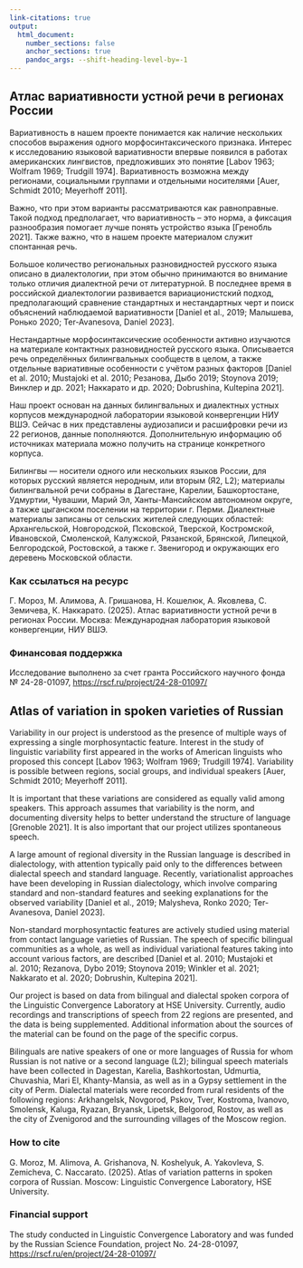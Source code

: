 ```yaml
---
link-citations: true
output:
  html_document:
    number_sections: false
    anchor_sections: true
    pandoc_args: --shift-heading-level-by=-1
---
```


::: {.content-visible when-profile="russian"} 
## Атлас вариативности устной речи в регионах России

Вариативность в нашем проекте понимается как наличие нескольких способов выражения одного морфосинтаксического признака. Интерес к исследованию языковой вариативности впервые появился в работах американских лингвистов, предложивших это понятие [Labov 1963; Wolfram 1969; Trudgill 1974]. Вариативность возможна между регионами, социальными группами и отдельными носителями [Auer, Schmidt 2010; Meyerhoff 2011].

Важно, что при этом варианты рассматриваются как равноправные. Такой подход предполагает, что вариативность – это норма, а фиксация разнообразия помогает лучше понять устройство языка [Гренобль 2021]. Также важно, что в нашем проекте материалом служит спонтанная речь.

Большое количество региональных разновидностей русского языка описано в диалектологии, при этом обычно принимаются во внимание только отличия диалектной речи от литературной. В последнее время в российской диалектологии  развивается вариационистский подход, предполагающий сравнение стандартных и нестандартных черт и поиск объяснений наблюдаемой вариативности [Daniel et al., 2019; Малышева, Ронько 2020; Ter-Avanesova, Daniel 2023].

Нестандартные морфосинтаксические особенности активно изучаются на материале контактных разновидностей русского языка. Описывается речь определённых билингвальных сообществ в целом, а также отдельные вариативные особенности с учётом разных факторов [Daniel et al. 2010; Mustajoki et al. 2010; Резанова, Дыбо 2019; Stoynova 2019; Винклер и др. 2021; Наккарато и др. 2020; Dobrushina, Kultepina 2021].

Наш проект основан на данных билингвальных и диалектных устных корпусов международной лаборатории языковой конвергенции НИУ ВШЭ. Сейчас в них представлены аудиозаписи и расшифровки речи из 22 регионов, данные пополняются.  Дополнительную информацию об источниках материала можно получить на странице конкретного корпуса.

Билингвы --- носители одного или нескольких языков России, для которых русский является неродным, или вторым (Я2, L2); материалы билингвальной речи собраны в Дагестане, Карелии, Башкортостане, Удмуртии, Чувашии, Марий Эл, Ханты-Мансийском автономном округе, а также цыганском поселении на территории г. Перми. Диалектные материалы записаны от сельских жителей следующих областей: Архангельской, Новгородской, Псковской, Тверской, Костромской, Ивановской, Смоленской, Калужской, Рязанской, Брянской, Липецкой, Белгородской, Ростовской, а также г. Звенигород и окружающих его деревень Московской области. 

### Как ссылаться на ресурс

Г. Мороз, М. Алимова, А. Гришанова, Н. Кошелюк, А. Яковлева, С. Земичева, К. Наккарато. (2025). Атлас вариативности устной речи в регионах России. Москва: Международная лаборатория языковой конвергенции, НИУ ВШЭ.

### Финансовая поддержка

Исследование выполнено за счет гранта Российского научного фонда № 24-28-01097, <https://rscf.ru/project/24-28-01097/> 

:::

::: {.content-visible when-profile="english"} 
## Atlas of variation in spoken varieties of Russian

Variability in our project is understood as the presence of multiple ways of expressing a single morphosyntactic feature. Interest in the study of linguistic variability first appeared in the works of American linguists who proposed this concept [Labov 1963; Wolfram 1969; Trudgill 1974]. Variability is possible between regions, social groups, and individual speakers [Auer, Schmidt 2010; Meyerhoff 2011].

It is important that these variations are considered as equally valid among speakers. This approach assumes that variability is the norm, and documenting diversity helps to better understand the structure of language [Grenoble 2021]. It is also important that our project utilizes spontaneous speech.

A large amount of regional diversity in the Russian language is described in dialectology, with attention typically paid only to the differences between dialectal speech and standard language. Recently, variationalist approaches have been developing in Russian dialectology, which involve comparing standard and non-standard features and seeking explanations for the observed variability [Daniel et al., 2019; Malysheva, Ronko 2020; Ter-Avanesova, Daniel 2023].

Non-standard morphosyntactic features are actively studied using material from contact language varieties of Russian. The speech  of specific bilingual communities as a whole, as well as individual variational features taking into account various factors, are  described [Daniel et al. 2010; Mustajoki et al. 2010; Rezanova, Dybo 2019; Stoynova 2019; Winkler et al. 2021; Nakkarato et al.  2020; Dobrushin, Kultepina 2021].

Our project is based on data from bilingual and dialectal spoken corpora of the Linguistic Convergence Laboratory at HSE University. Currently, audio recordings and transcriptions of speech from 22 regions are presented, and the data is being supplemented. Additional information about the sources of the material can be found on the page of the specific corpus.

Bilinguals are native speakers of one or more languages of Russia for whom Russian is not native or a second language (L2); bilingual speech materials have been collected in Dagestan, Karelia, Bashkortostan, Udmurtia, Chuvashia, Mari El, Khanty-Mansia, as well as in a Gypsy settlement in the city of Perm. Dialectal materials were recorded from rural residents of the following regions: Arkhangelsk, Novgorod, Pskov, Tver, Kostroma, Ivanovo, Smolensk, Kaluga, Ryazan, Bryansk, Lipetsk, Belgorod, Rostov, as well as the city of Zvenigorod and the surrounding villages of the Moscow region.

### How to cite

G. Moroz, M. Alimova, A. Grishanova, N. Koshelyuk, A. Yakovleva, S. Zemicheva, C. Naccarato. (2025). Atlas of variation patterns in spoken corpora of Russian. Moscow: Linguistic Convergence Laboratory, HSE University.
  
### Financial support

The study conducted in Linguistic Convergence Laboratory and was funded by the Russian Science Foundation, project No. 24-28-01097, <https://rscf.ru/en/project/24-28-01097/>
:::